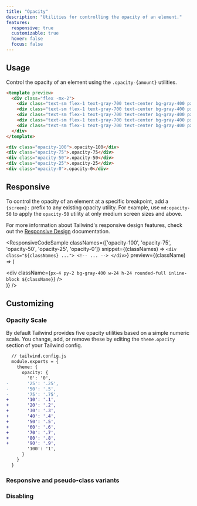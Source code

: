 ```yaml
---
title: "Opacity"
description: "Utilities for controlling the opacity of an element."
features:
  responsive: true
  customizable: true
  hover: false
  focus: false
---
```





## Usage

Control the opacity of an element using the `.opacity-{amount}` utilities.

```html
<template preview>
  <div class="flex -mx-2">
    <div class="text-sm flex-1 text-gray-700 text-center bg-gray-400 px-4 py-2 mx-2 opacity-100">.opacity-100</div>
    <div class="text-sm flex-1 text-gray-700 text-center bg-gray-400 px-4 py-2 mx-2 opacity-75">.opacity-75</div>
    <div class="text-sm flex-1 text-gray-700 text-center bg-gray-400 px-4 py-2 mx-2 opacity-50">.opacity-50</div>
    <div class="text-sm flex-1 text-gray-700 text-center bg-gray-400 px-4 py-2 mx-2 opacity-25">.opacity-25</div>
    <div class="text-sm flex-1 text-gray-700 text-center bg-gray-400 px-4 py-2 mx-2 opacity-0">.opacity-0</div>
  </div>
</template>

<div class="opacity-100">.opacity-100</div>
<div class="opacity-75">.opacity-75</div>
<div class="opacity-50">.opacity-50</div>
<div class="opacity-25">.opacity-25</div>
<div class="opacity-0">.opacity-0</div>
```

## Responsive

To control the opacity of an element at a specific breakpoint, add a `{screen}:` prefix to any existing opacity utility. For example, use `md:opacity-50` to apply the `opacity-50` utility at only medium screen sizes and above.

For more information about Tailwind's responsive design features, check out the [Responsive Design](/docs/responsive-design) documentation.

<ResponsiveCodeSample
  classNames={['opacity-100', 'opacity-75', 'opacity-50', 'opacity-25', 'opacity-0']}
  snippet={(classNames) => `
    <div class="${classNames} ...">
      <!-- ... -->
    </div>
  `}
  preview={(className) => (
    <div className="text-center">
      <div className={`px-4 py-2 bg-gray-400 w-24 h-24 rounded-full inline-block ${className}`} />
    </div>
  )}
/>

## Customizing

### Opacity Scale

By default Tailwind provides five opacity utilities based on a simple numeric scale. You change, add, or remove these by editing the `theme.opacity` section of your Tailwind config.

```diff
  // tailwind.config.js
  module.exports = {
    theme: {
      opacity: {
        '0': '0',
-       '25': '.25',
-       '50': '.5',
-       '75': '.75',
+       '10': '.1',
+       '20': '.2',
+       '30': '.3',
+       '40': '.4',
+       '50': '.5',
+       '60': '.6',
+       '70': '.7',
+       '80': '.8',
+       '90': '.9',
        '100': '1',
      }
    }
  }
```

### Responsive and pseudo-class variants

<Variants plugin="opacity" />

### Disabling

<Disabling plugin="opacity" />
